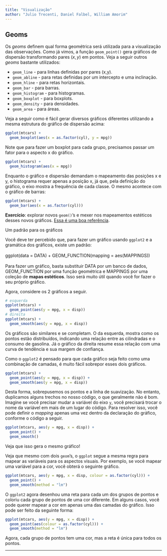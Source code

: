 ```yaml
---
title: "Visualização"
author: "Julio Trecenti, Daniel Falbel, William Amorim"
---
```


## Geoms

Os *geoms* definem qual forma geométrica será utilizada para a visualização das observações. Como já vimos, a função `geom_point()` gera gráficos de dispersão
transformando pares $(x,y)$ em pontos. Veja a seguir outros *geoms* bastante utilizados:

- `geom_line` - para linhas definidas por pares (x,y).
- `geom_abline` - para retas definidas por um intercepto e uma inclinação.
- `geom_hline` - para retas horizontais.
- `geom_bar` - para barras.
- `geom_histogram` - para histogramas.
- `geom_boxplot` - para boxplots.
- `geom_density` - para densidades.
- `geom_area` - para áreas.

Veja a seguir como é fácil gerar diversos gráficos diferentes utilizando a mesma estrutura do gráfico de dispersão acima:

```r
ggplot(mtcars) + 
  geom_boxplot(aes(x = as.factor(cyl), y = mpg))
```

Note que para fazer um boxplot para cada grupo, precisamos passar um fator para o aspecto x do gráfico.

```r
ggplot(mtcars) + 
  geom_histogram(aes(x = mpg))
```

Enquanto o gráfico e dispersão demandam o mapeamento das posições x e y, o histograma requer apenas a posição x, já que, pela definição do gráfico, o eixo mostra a frequência de cada classe. O mesmo acontece com o gráfico de barras:

```r
ggplot(mtcars) + 
  geom_bar(aes(x = as.factor(cyl)))
```

**Exercício**: explorar novos `geom()`'s e mexer nos mapeamentos estéticos desses novos gráficos. [Essa é uma
boa referência](http://ggplot2.tidyverse.org/articles/ggplot2-specs.html).

<div class='admonition note'>
<p class='admonition-title'>
Um padrão para os gráficos
</p>
<p>
Você deve ter percebido que, para fazer um gráfico usando `ggplot2` e a gramática
dos gráficos, existe um padrão:
<br> 
<br>
ggplot(data = DATA) + GEOM_FUNCTION(mapping = aes(MAPPINGS))
<br>
<br>
Para fazer um gráfico, basta substituir DATA por um banco de dados, GEOM_FUNCTION por
uma função geométrica e MAPPINGS por uma coleção de <b>mapas estéticos</b>. Isso será muito útil quando você for fazer o seu próprio gráfico.
</p>
</div>

Agora, considere os 2 gráficos a seguir.

```r
# esquerda
ggplot(mtcars) + 
  geom_point(aes(y = mpg, x = disp))
# direita
ggplot(mtcars) + 
  geom_smooth(aes(y = mpg, x = disp))
```

Os gráficos são similares e se completam. O da esquerda, mostra como os pontos estão distribuídos, indicando uma relação entre as cilindradas e o consumo de gasolina. Já o gráfico da direita resume essa relação com uma curva de tendência e sua margem de confiança.

Como o `ggplot2` é pensado para que cada gráfico seja feito como uma combinação de camadas, é muito fácil sobrepor esses dois gráficos.

```r
ggplot(mtcars) + 
  geom_point(aes(y = mpg, x = disp)) +
  geom_smooth(aes(y = mpg, x = disp))
```

Desta forma, sobrepusemos os pontos e a linha de suavização. No entanto, duplicamos alguns trechos no nosso código, o que geralmente não é bom. Imagine se você precisar
mudar a variável do eixo `y`, você precisará trocar o nome da variável em mais de um
lugar do código. Para resolver isso, você pode definir o *mapping* apenas uma vez
dentro da declaração do gráfico, conforme o código a seguir.

```r
ggplot(mtcars, aes(y = mpg, x = disp)) + 
  geom_point() +
  geom_smooth()
```

Veja que isso gera o mesmo gráfico!

Veja que mesmo com dois `geom`'s, o `ggplot` segue a mesma regra para mapear as
variáveis para os aspectos visuais. Por exemplo, se você mapear uma variável para 
a cor, você obterá o seguinte gráfico.

```r
ggplot(mtcars, aes(y = mpg, x = disp, colour = as.factor(cyl))) + 
  geom_point() +
  geom_smooth(method = "lm")
```

O `ggplot2` agora desenhou uma reta para cada um dos grupos de pontos e coloriu
cada grupo de pontos de uma cor diferente. Em alguns casos, você pode querer mapear
a cor em apenas uma das camadas do gráfico. Isso pode ser feito da seguinte forma:

```r
ggplot(mtcars, aes(y = mpg, x = disp)) + 
  geom_point(aes(colour = as.factor(cyl))) +
  geom_smooth(method = "lm")
```

Agora, cada grupo de pontos tem uma cor, mas a reta é única para todos os pontos.

--------------------------------------------------------------------------------

